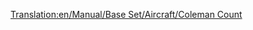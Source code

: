 [[Translation:en/Manual/Base Set/Aircraft/Coleman Count]]

{{de/Manual/Base Set/Aircraft/Flugzeug|Name=Coleman Count
|Image=[[File:en/Manual/Base Set/Aircraft/VickersViscount.png|Coleman Count]]
|Kosten=30,761 (61.522)
|Geschwindigkeit=473 (296)
|Jährlich=2,812 (5.624)
|Erschienen=1947
|Lebensdauer=24
|Kapazität=65 Passagiere & 8 Säcke Post
|Beschreibung=Der Coleman Count ist das erste viermotorige Flugzeug im Spiel und hat eine größere Kapazität als die ersten zwei Flugzeuge.
|Entsprechend=[http://de.wikipedia.org/wiki/Vickers_Viscount Vickers Viscount]
}}